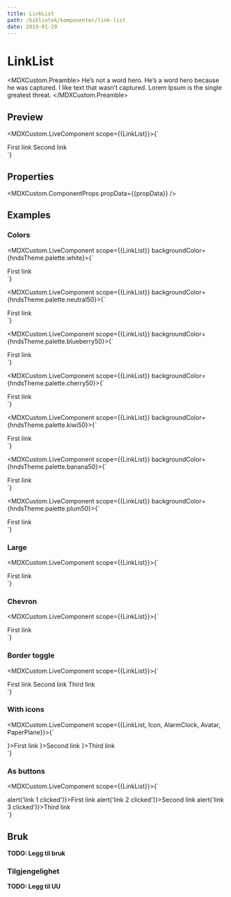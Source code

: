 ```yaml
---
title: LinkList
path: /bibliotek/komponenter/link-list
date: 2019-01-29
---
```



# LinkList

<MDXCustom.Preamble>
  He’s not a word hero. He’s a word hero because he was captured. I like text that wasn’t captured. Lorem Ipsum is the
  single greatest threat.
</MDXCustom.Preamble>

## Preview

<MDXCustom.LiveComponent scope={{LinkList}}>{`
  <div style={{width: '30rem'}}>
    <LinkList
      color="neutral">
      <LinkList.Link>First link</LinkList.Link>
      <LinkList.Link>Second link</LinkList.Link>
    </LinkList>
  </div>
`}</MDXCustom.LiveComponent>

## Properties

<MDXCustom.ComponentProps propData={{propData}} />

## Examples

### Colors

<MDXCustom.LiveComponent scope={{LinkList}} backgroundColor={hndsTheme.palette.white}>{`
  <div style={{width: '30rem'}}>
    <LinkList
      color="white">
      <LinkList.Link>First link</LinkList.Link>
    </LinkList>
  </div>
`}</MDXCustom.LiveComponent>

<MDXCustom.LiveComponent scope={{LinkList}} backgroundColor={hndsTheme.palette.neutral50}>{`
  <div style={{width: '30rem'}}>
    <LinkList
      color="neutral">
      <LinkList.Link>First link</LinkList.Link>
    </LinkList>
  </div>
`}</MDXCustom.LiveComponent>

<MDXCustom.LiveComponent scope={{LinkList}} backgroundColor={hndsTheme.palette.blueberry50}>{`
  <div style={{width: '30rem'}}>
    <LinkList
      color="blueberry">
      <LinkList.Link>First link</LinkList.Link>
    </LinkList>
  </div>
`}</MDXCustom.LiveComponent>

<MDXCustom.LiveComponent scope={{LinkList}} backgroundColor={hndsTheme.palette.cherry50}>{`
  <div style={{width: '30rem'}}>
    <LinkList
      color="cherry">
      <LinkList.Link>First link</LinkList.Link>
    </LinkList>
  </div>
`}</MDXCustom.LiveComponent>

<MDXCustom.LiveComponent scope={{LinkList}} backgroundColor={hndsTheme.palette.kiwi50}>{`
  <div style={{width: '30rem'}}>
    <LinkList
      color="kiwi">
      <LinkList.Link>First link</LinkList.Link>
    </LinkList>
  </div>
`}</MDXCustom.LiveComponent>

<MDXCustom.LiveComponent scope={{LinkList}} backgroundColor={hndsTheme.palette.banana50}>{`
  <div style={{width: '30rem'}}>
    <LinkList
      color="banana">
      <LinkList.Link>First link</LinkList.Link>
    </LinkList>
  </div>
`}</MDXCustom.LiveComponent>

<MDXCustom.LiveComponent scope={{LinkList}} backgroundColor={hndsTheme.palette.plum50}>{`
  <div style={{width: '30rem'}}>
    <LinkList
      color="plum">
      <LinkList.Link>First link</LinkList.Link>
    </LinkList>
  </div>
`}</MDXCustom.LiveComponent>

### Large

<MDXCustom.LiveComponent scope={{LinkList}}>{`
  <div style={{width: '30rem'}}>
    <LinkList
    large
      color="neutral">
      <LinkList.Link>First link</LinkList.Link>
    </LinkList>
  </div>
`}</MDXCustom.LiveComponent>

### Chevron

<MDXCustom.LiveComponent scope={{LinkList}}>{`
  <div style={{width: '30rem'}}>
    <LinkList
    chevron
      color="neutral">
      <LinkList.Link>First link</LinkList.Link>
    </LinkList>
  </div>
`}</MDXCustom.LiveComponent>

### Border toggle

<MDXCustom.LiveComponent scope={{LinkList}}>{`
  <div style={{width: '30rem'}}>
    <LinkList
      topBorder={false}
      bottomBorder={false}
      color="neutral">
      <LinkList.Link>First link</LinkList.Link>
      <LinkList.Link>Second link</LinkList.Link>
      <LinkList.Link>Third link</LinkList.Link>
    </LinkList>
  </div>
`}</MDXCustom.LiveComponent>

### With icons

<MDXCustom.LiveComponent scope={{LinkList, Icon, AlarmClock, Avatar, PaperPlane}}>{`
  <div style={{width: '30rem'}}>
    <LinkList
      color="neutral">
      <LinkList.Link icon={<Icon svgIcon={AlarmClock} />}>First link</LinkList.Link>
      <LinkList.Link icon={<Icon svgIcon={PaperPlane} />}>Second link</LinkList.Link>
      <LinkList.Link icon={<Icon svgIcon={Avatar} />}>Third link</LinkList.Link>
    </LinkList>
  </div>
`}</MDXCustom.LiveComponent>

### As buttons

<MDXCustom.LiveComponent scope={{LinkList}}>{`
  <div style={{width: '30rem'}}>
    <LinkList color="neutral">
      <LinkList.Link htmlMarkup={'button'} onClick={() => alert('link 1 clicked')}>First link</LinkList.Link>
      <LinkList.Link htmlMarkup={'button'} onClick={() => alert('link 2 clicked')}>Second link</LinkList.Link>
      <LinkList.Link htmlMarkup={'button'} onClick={() => alert('link 3 clicked')}>Third link</LinkList.Link>
    </LinkList>
  </div>
`}</MDXCustom.LiveComponent>

## Bruk

**TODO: Legg til bruk**

### Tilgjengelighet

**TODO: Legg til UU**
